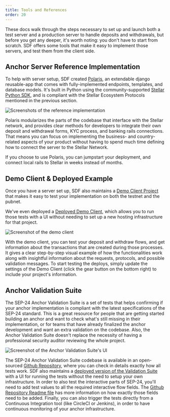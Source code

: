 ```yaml
---
title: Tools and References
order: 20
---
```


These docs walk through the steps necessary to set up and launch both a test server and a production server to handle deposits and withdrawals, but before you get any deeper, it's worth noting: you don't have to start from scratch. SDF offers some tools that make it easy to implement those servers, and test them from the client side.

## Anchor Server Reference Implementation

To help with server setup, SDF created [Polaris](https://github.com/stellar/django-polaris), an extendable django reusable-app that comes with fully-implemented endpoints, templates, and database models. It's built in Python using the community-supported [Stellar Python SDK](https://github.com/StellarCN/py-stellar-base), and is compliant with the Stellar Ecosystem Protocols mentioned in the previous section.

![Screenshots of the reference implementation](../../web-assets/polaris.png)

Polaris modularizes the parts of the codebase that interface with the Stellar network, and provides clear methods for developers to integrate their own deposit and withdrawal forms, KYC process, and banking rails connections. That means you can focus on implementing the business- and country-related aspects of your product without having to spend much time defining how to connect the server to the Stellar Network.

If you choose to use Polaris, you can jumpstart your deployment, and connect local rails to Stellar in weeks instead of months.

## Demo Client & Deployed Example

Once you have a server set up, SDF also maintains a [Demo Client Project](https://github.com/stellar/sep24-demo-client) that makes it easy to test your implementation on both the testnet and the pubnet.

We've even deployed a [Deployed Demo Client](https://sep24.stellar.org/), which allows you to run those tests with a UI without needing to set up a new hosting infrastructure for that project.

![Screenshot of the demo client](../../web-assets/demo-client.png)

With the demo client, you can test your deposit and withdraw flows, and get information about the transactions that are created during those processes. It gives a clear step-by-step visual example of how the functionalities work along with insightful information about the requests, protocols, and possible validation messages. To start testing the deploys, simply update the settings of the Demo Client (click the gear button on the bottom right) to include your project's information.

## Anchor Validation Suite

The SEP-24 Anchor Validation Suite is a set of tests that helps confirming if your anchor implementation is compliant with the latest specifications of the SEP-24 standard. This is a great resource for people that are getting started building an anchor and want to check what's still missing in their implementation, or for teams that have already finalized the anchor development and want an extra validation on the codebase. Also, the Anchor Validation Suite doesn't replace the necessity of having a professional security auditor reviewing the whole project.

![Screenshot of the Anchor Validation Suite's UI](../../web-assets/anchor-validation-suite.png)

The SEP-24 Anchor Validation Suite codebase is available in an open-sourced [Github Repository](https://github.com/stellar/transfer-server-validator/), where you can check in details exactly how all tests work. SDF also maintains a [deployed version of the Validation Suite](http://anchor-validator.stellar.org/) with a UI for running the tests without the need to setup your own infrastructure. In order to also test the interactive parts of SEP-24, you'll need to add test values to all the required interactive flow fields. The [Github Repository Readme file](https://github.com/stellar/transfer-server-validator/#providing-field-values) has more information on how exactly those fields need to be added. Finally, you can also trigger the tests directly from a Continuous Integration tool (like CircleCI or Jenkins), in order to have continuous monitoring of your anchor infrastructure.
